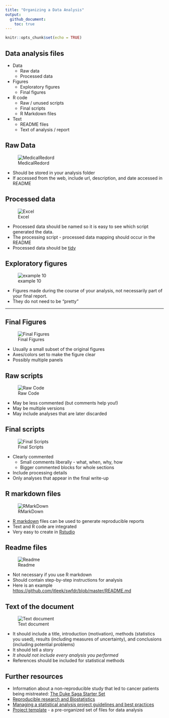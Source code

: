 ```yaml
---
title: "Organizing a Data Analysis"
output: 
  github_document:
    toc: true
---
```


```r
knitr::opts_chunk$set(echo = TRUE)
```

## Data analysis files

* Data
  * Raw data
  * Processed data
* Figures
  * Exploratory figures
  * Final figures
* R code
  * Raw / unused scripts
  * Final scripts
  * R Markdown files
* Text
  * README files
  * Text of analysis / report

## Raw Data

![MedicalRedord](https://github.com/DataScienceSpecialization/courses/raw/master/assets/img/medicalrecord.png)

* Should be stored in your analysis folder
* If accessed from the web, include url, description, and date accessed in README

## Processed data
![Excel](https://github.com/DataScienceSpecialization/courses/raw/master/assets/img/excel.png)

* Processed data should be named so it is easy to see which script generated the data. 
* The processing script - processed data mapping should occur in the README
* Processed data should be [tidy](http://vita.had.co.nz/papers/tidy-data.pdf)

## Exploratory figures
![example 10](https://github.com/DataScienceSpecialization/courses/raw/master/assets/img/example10.png)

* Figures made during the course of your analysis, not necessarily part of your final report.
* They do not need to be "pretty"

---

## Final Figures

![Final Figures](https://github.com/DataScienceSpecialization/courses/raw/master/assets/img/figure1final.png)

* Usually a small subset of the original figures
* Axes/colors set to make the figure clear
* Possibly multiple panels

## Raw scripts

![Raw Code](https://github.com/DataScienceSpecialization/courses/raw/master/assets/img/rawcode.png)

* May be less commented (but comments help you!)
* May be multiple versions
* May include analyses that are later discarded

## Final scripts

![Final Scripts](https://github.com/DataScienceSpecialization/courses/raw/master/assets/img/finalscript2.png)

* Clearly commented
  * Small comments liberally - what, when, why, how
  * Bigger commented blocks for whole sections
* Include processing details
* Only analyses that appear in the final write-up

## R markdown files

![RMarkDown](https://github.com/DataScienceSpecialization/courses/raw/master/assets/img/rmd.png)

* [R markdown](http://www.rstudio.com/ide/docs/authoring/using_markdown) files can be used to generate reproducible reports
* Text and R code are integrated
* Very easy to create in [Rstudio](http://www.rstudio.com/)

## Readme files

![Readme](https://github.com/DataScienceSpecialization/courses/raw/master/assets/img/readme.png)

* Not necessary if you use R markdown
* Should contain step-by-step instructions for analysis
* Here is an example [https://github.com/jtleek/swfdr/blob/master/README.md](https://github.com/jtleek/swfdr/blob/master/README.md)

## Text of the document

![Text document](https://github.com/DataScienceSpecialization/courses/raw/master/assets/img/swfdr.png)

* It should include a title, introduction (motivation), methods (statistics you used), results (including measures of uncertainty), and conclusions (including potential problems)
* It should tell a story
* _It should not include every analysis you performed_
* References should be included for statistical methods

## Further resources

* Information about a non-reproducible study that led to cancer patients being mistreated: [The Duke Saga Starter Set](http://simplystatistics.org/2012/02/27/the-duke-saga-starter-set/)
* [Reproducible research and Biostatistics](http://biostatistics.oxfordjournals.org/content/10/3/405.full)
* [Managing a statistical analysis project guidelines and best practices](http://www.r-statistics.com/2010/09/managing-a-statistical-analysis-project-guidelines-and-best-practices/)
* [Project template](http://projecttemplate.net/) - a pre-organized set of files for data analysis